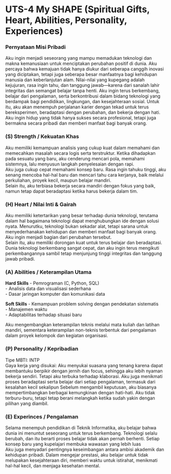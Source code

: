 # UTS-4 My SHAPE (Spiritual Gifts, Heart, Abilities, Personality, Experiences)

### **Pernyataan Misi Pribadi** {.unnumbered}
Aku ingin menjadi seseorang yang mampu memadukan teknologi dan makna kemanusiaan untuk menciptakan perubahan positif di dunia. Aku percaya bahwa kemajuan tidak hanya diukur dari seberapa canggih inovasi yang diciptakan, tetapi juga seberapa besar manfaatnya bagi kehidupan manusia dan keberlanjutan alam. Nilai-nilai yang kupegang adalah kejujuran, rasa ingin tahu, dan tanggung jawab—karena dari sanalah lahir integritas dan semangat belajar tanpa henti. Aku ingin terus berkembang, belajar dari pengalaman, serta berkontribusi dalam bidang teknologi yang berdampak bagi pendidikan, lingkungan, dan kesejahteraan sosial. Untuk itu, aku akan menempuh perjalanan karier dengan tekad untuk terus bereksperimen, beradaptasi dengan perubahan, dan bekerja dengan hati. Aku ingin hidup yang tidak hanya sukses secara profesional, tetapi juga bermakna secara pribadi dan memberi manfaat bagi banyak orang.

### **(S) Strength / Kekuatan Khas** {.unnumbered}

Aku memiliki kemampuan analisis yang cukup kuat dalam memahami dan memecahkan masalah secara logis serta terstruktur. Ketika dihadapkan pada sesuatu yang baru, aku cenderung mencari pola, memahami sistemnya, lalu menyusun langkah penyelesaian dengan rapi.  
Aku juga cukup cepat memahami konsep baru. Rasa ingin tahuku tinggi, aku senang mencoba hal-hal baru dan mencari tahu cara kerjanya, baik melalui perkuliahan, proyek kecil, maupun belajar mandiri.  
Selain itu, aku terbiasa bekerja secara mandiri dengan fokus yang baik, namun tetap dapat beradaptasi ketika harus bekerja dalam tim.  

### **(H) Heart / Nilai Inti & Gairah** {.unnumbered}

Aku memiliki ketertarikan yang besar terhadap dunia teknologi, terutama dalam hal bagaimana teknologi dapat menghubungkan ide dengan solusi nyata. Menurutku, teknologi bukan sekadar alat, tetapi sarana untuk menyederhanakan kehidupan dan memberi manfaat bagi banyak orang. Aku ingin menjadi bagian dari perubahan tersebut.  
Selain itu, aku memiliki dorongan kuat untuk terus belajar dan beradaptasi. Dunia teknologi berkembang sangat cepat, dan aku ingin terus mengikuti perkembangannya sambil tetap menjunjung tinggi integritas dan tanggung jawab pribadi.


### **(A) Abilities / Keterampilan Utama** {.unnumbered}

**Hard Skills**
- Pemrograman (C, Python, SQL)  
- Analisis data dan visualisasi sederhana  
- Dasar jaringan komputer dan komunikasi data  

**Soft Skills**
- Kemampuan problem solving dengan pendekatan sistematis  
- Manajemen waktu  
- Adaptabilitas terhadap situasi baru  

Aku mengembangkan keterampilan teknis melalui mata kuliah dan latihan mandiri, sementara keterampilan non-teknis terbentuk dari pengalaman dalam proyek kelompok dan kegiatan organisasi.

### **(P) Personality / Kepribadian** {.unnumbered}

Tipe MBTI: INTP  
Gaya kerja yang disukai: Aku  menyukai suasana yang tenang karena dapat membantuku berpikir dengan jernih dan focus, sehingga aku lebih nyaman bekerja sendiri. Tetapi aku terbuka terhadap klaborasi. Aku juga menikmati proses beradaptasi serta belajar dari setiap pengalaman, termasuk dari kesalahan kecil sekalipun
Sebelum mengambil keputusan, aku biasanya mempertimbangkan berbagai kemungkinan dengan hati-hati. Aku tidak terburu-buru, tetapi tetap berani melangkah ketika sudah yakin dengan pilihan yang diambil.

### **(E) Experinces / Pengalaman** {.unnumbered}

Selama menempuh pendidikan di Teknik Informatika, aku belajar bahwa dunia ini menuntut seseorang untuk terus berkembang. Teknologi selalu berubah, dan itu berarti proses belajar tidak akan pernah berhenti. Setiap konsep baru yang kupelajari membuka wawasan yang lebih luas  
Aku juga menyadari pentingnya keseimbangan antara ambisi akademik dan kehidupan pribadi. Dalam mengejar prestasi, aku belajar untuk tidak melupakan kesejahteraan diri, memberi waktu untuk istirahat, menikmati hal-hal kecil, dan menjaga kesehatan mental.   
